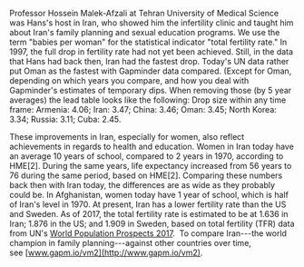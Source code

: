 Professor Hossein Malek-Afzali at Tehran University of Medical Science was Hans's host in Iran, who showed him the infertility clinic and taught him about Iran's family planning and sexual education programs. We use the term "babies per woman" for the statistical indicator "total fertility rate." In 1997, the full drop in fertility rate had not yet been achieved. Still, in the data that Hans had back then, Iran had the fastest drop. Today's UN data rather put Oman as the fastest with Gapminder data compared. (Except for Oman, depending on which years you compare, and how you deal with Gapminder's estimates of temporary dips. When removing those (by 5 year averages) the lead table looks like the following: Drop size within any time frame: Armenia: 4.06; Iran: 3.47; China: 3.46; Oman: 3.45; North Korea: 3.34; Russia: 3.11; Cuba: 2.45.

These improvements in Iran, especially for women, also reflect achievements in regards to health and education. Women in Iran today have an average 10 years of school, compared to 2 years in 1970, according to HME[2]. During the same years, life expectancy increased from 56 years to 76 during the same period, based on HME[2]. Comparing these numbers back then with Iran today, the differences are as wide as they probably could be. In Afghanistan, women today have 1 year of school, which is half of Iran's level in 1970. At present, Iran has a lower fertility rate than the US and Sweden. As of 2017, the total fertility rate is estimated to be at 1.636 in Iran; 1.876 in the US; and 1.909 in Sweden, based on total fertility (TFR) data from UN's [World Population Prospects 2017](https://esa.un.org/unpd/wpp/).  To compare Iran---the world champion in family planning---against other countries over time, see [www.gapm.io/vm2](http://www.gapm.io/vm2).